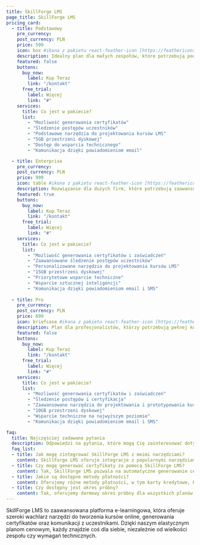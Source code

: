 ```yaml
---
title: SkillForge LMS
page_title: SkillForge LMS
pricing_card:
  - title: Podstawowy
    pre_currency: 
    post_currency: PLN
    price: 599
    icon: box #ikona z pakietu react-feather-icon [https://feathericons.com/]
    description: Idealny plan dla małych zespołów, które potrzebują podstawowych narzędzi do e-learningu i certyfikacji.
    featured: false
    buttons:
      buy_now:
        label: Kup Teraz
        link: "/kontakt"
      free_trial:
        label: Więcej
        link: "#"
    services:
      title: Co jest w pakiecie?
      list:
        - "Mozliwość generowania certyfikatów"
        - "Śledzenie postępów uczestników"
        - "Podstawowe narzędzia do projektowania kursów LMS"
        - "5GB przestrzeni dyskowej"
        - "Dostęp do wsparcia technicznego"
        - "Komunikacja dzięki powiadomieniom email"

  - title: Enterprise
    pre_currency: 
    post_currency: PLN
    price: 999
    icon: table #ikona z pakietu react-feather-icon [https://feathericons.com/]
    description: Rozwiązanie dla dużych firm, które potrzebują zaawansowanych funkcji i pełnej personalizacji.
    featured: true
    buttons:
      buy_now:
        label: Kup Teraz
        link: "/kontakt"
      free_trial:
        label: Więcej
        link: "#"
    services:
      title: Co jest w pakiecie?
      list:
        - "Mozliwość generowania certyfikatów i zaświadczeń"
        - "Zaawansowane śledzenie postępów uczestników"
        - "Personalizowane narzędzia do projektowania kursów LMS"
        - "15GB przestrzeni dyskowej"
        - "Priorytetowe wsparcie techniczne"
        - "Wsparcie sztucznej inteligencji"
        - "Komunikacja dzięki powiadomieniom email i SMS"
        
  - title: Pro
    pre_currency:
    post_currency: PLN
    price: 699
    icon: briefcase #ikona z pakietu react-feather-icon [https://feathericons.com/]
    description: Plan dla profesjonalistów, którzy potrzebują pełnej kontroli nad swoimi kursami i certyfikatami.
    featured: false
    buttons:
      buy_now:
        label: Kup Teraz
        link: "/kontakt"
      free_trial:
        label: Więcej
        link: "#"
    services:
      title: Co jest w pakiecie?
      list:
        - "Mozliwość generowania certyfikatów i zaświadczeń"
        - "Śledzenie postępów i certyfikacja"
        - "Zaawansowane narzędzia do projektowania i prototypowania kursów"
        - "10GB przestrzeni dyskowej"
        - "Wsparcie techniczne na najwyższym poziomie"
        - "Komunikacja dzięki powiadomieniom email i SMS"

faq:
  title: Najczęściej zadawane pytania
  description: Odpowiedzi na pytania, które mogą Cię zainteresować dotyczące platformy SkillForge LMS.
  faq_list:
  - title: Jak mogę zintegrować SkillForge LMS z moimi narzędziami?
    content: SkillForge LMS oferuje integracje z popularnymi narzędziami, takimi jak Slack, Microsoft Teams oraz Google Classroom. Możesz łatwo połączyć swoje narzędzia i synchronizować dane.
  - title: Czy mogę generować certyfikaty za pomocą SkillForge LMS?
    content: Tak, SkillForge LMS pozwala na automatyczne generowanie certyfikatów po ukończeniu kursów. Możesz dostosować wygląd certyfikatów do swoich potrzeb.
  - title: Jakie są dostępne metody płatności?
    content: Oferujemy różne metody płatności, w tym karty kredytowe, PayPal oraz płatności przelewem bankowym. Wybierz najbardziej wygodną dla Ciebie opcję.
  - title: Czy dostępny jest okres próbny?
    content: Tak, oferujemy darmowy okres próbny dla wszystkich planów, abyś mógł przetestować naszą platformę i zobaczyć, czy spełnia Twoje oczekiwania.
---
```

SkillForge LMS to zaawansowana platforma e-learningowa, która oferuje szeroki wachlarz narzędzi do tworzenia kursów online, generowania certyfikatów oraz komunikacji z uczestnikami. Dzięki naszym elastycznym planom cenowym, każdy znajdzie coś dla siebie, niezależnie od wielkości zespołu czy wymagań technicznych.
